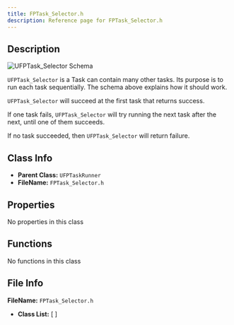 ```yaml
---
title: FPTask_Selector.h
description: Reference page for FPTask_Selector.h
---
```



<Ref c="UFPTask_Selector" p="UFlowPilotTask" />

## Description

<Image src={schema} alt="UFPTask_Selector Schema" />

`UFPTask_Selector` is a Task can contain many other tasks. Its purpose is to run each task sequentially.
The schema above explains how it should work.

`UFPTask_Selector` will succeed at the first task that returns success.

If one task fails, `UFPTask_Selector` will try running the next task after the next, until one of them succeeds.

If no task succeeded, then `UFPTask_Selector` will return failure.

## Class Info
- __Parent Class:__ `UFPTaskRunner`
- __FileName:__ `FPTask_Selector.h`

## Properties

No properties in this class

## Functions

No functions in this class

## File Info

__FileName:__ `FPTask_Selector.h`
- __Class List:__ 
[  ]
